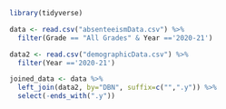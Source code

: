 
```r
library(tidyverse)
```

```r
data <- read.csv("absenteeismData.csv") %>% 
  filter(Grade == "All Grades" & Year =='2020-21')
```

```r
data2 <- read.csv("demographicData.csv") %>% 
  filter(Year =='2020-21')
```

```r
joined_data <- data %>%
  left_join(data2, by="DBN", suffix=c("",".y")) %>%
  select(-ends_with(".y"))
```

